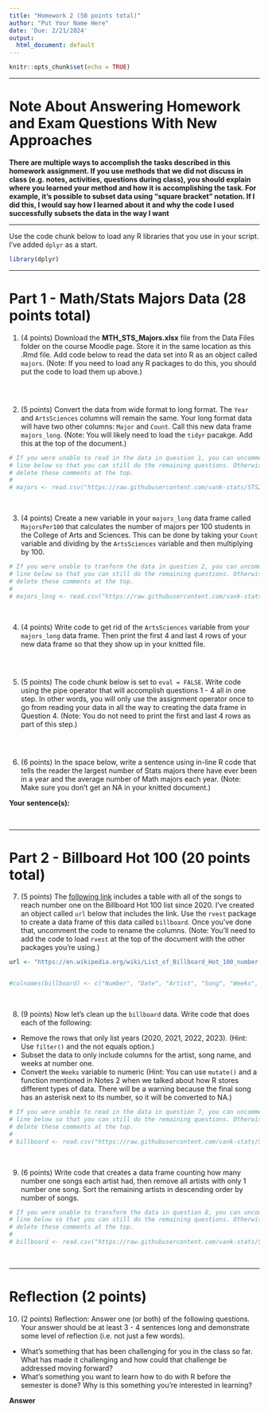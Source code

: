 ```yaml
---
title: "Homework 2 (50 points total)"
author: "Put Your Name Here"
date: 'Due: 2/21/2024'
output:
  html_document: default
---
```


```r
knitr::opts_chunk$set(echo = TRUE)
```

---

# Note About Answering Homework and Exam Questions With New Approaches

**There are multiple ways to accomplish the tasks described in this homework assignment. If you use methods that we did not discuss in class (e.g. notes, activities, questions during class), you should explain where you learned your method and how it is accomplishing the task. For example, it's possible to subset data using "square bracket" notation. If I did this, I would say how I learned about it and why the code I used successfully subsets the data in the way I want**

---

Use the code chunk below to load any R libraries that you use in your script. I've added `dplyr` as a start.

```r
library(dplyr)
```

---

# Part 1 - Math/Stats Majors Data (28 points total)

1. (4 points) Download the **MTH_STS_Majors.xlsx** file from the Data Files folder on the course Moodle page. Store it in the same location as this .Rmd file. Add code below to read the data set into R as an object called `majors`. (Note: If you need to load any R packages to do this, you should put the code to load them up above.)

```r

```

<br>


2. (5 points) Convert the data from wide format to long format. The `Year` and `ArtsSciences` columns will remain the same. Your long format data will have two other columns: `Major` and `Count`. Call this new data frame `majors_long`. (Note: You will likely need to load the `tidyr` pacakge. Add this at the top of the document.)

```r
# If you were unable to read in the data in question 1, you can uncomment the
# line below so that you can still do the remaining questions. Otherwise,
# delete these comments at the top.
# 
# majors <- read.csv("https://raw.githubusercontent.com/vank-stats/STS2300-Fall2023/main/data_hw2_q2.csv")


```

<br>


3. (4 points) Create a new variable in your `majors_long` data frame called `MajorsPer100` that calculates the number of majors per 100 students in the College of Arts and Sciences. This can be done by taking your `Count` variable and dividing by the `ArtsSciences` variable and then multiplying by 100.

```r
# If you were unable to tranform the data in question 2, you can uncomment the
# line below so that you can still do the remaining questions. Otherwise,
# delete these comments at the top.
# 
# majors_long <- read.csv("https://raw.githubusercontent.com/vank-stats/STS2300-Fall2023/main/data_hw2_q3.csv")


```

<br>


4. (4 points) Write code to get rid of the `ArtsSciences` variable from your `majors_long` data frame. Then print the first 4 and last 4 rows of your new data frame so that they show up in your knitted file.

```r

```

<br>


5. (5 points) The code chunk below is set to `eval = FALSE`. Write code using the pipe operator that will accomplish questions 1 - 4 all in one step. In other words, you will only use the assignment operator once to go from reading your data in all the way to creating the data frame in Question 4. (Note: You do not need to print the first and last 4 rows as part of this step.)

```r

```

<br>


6. (6 points) In the space below, write a sentence using in-line R code that tells the reader the largest number of Stats majors there have ever been in a year and the average number of Math majors each year. (Note: Make sure you don't get an NA in your knitted document.)

**Your sentence(s):**

<br>


---

# Part 2 - Billboard Hot 100 (20 points total)

7. (5 points) The [following link](https://en.wikipedia.org/wiki/List_of_Billboard_Hot_100_number-one_singles_of_the_2020s) includes a table with all of the songs to reach number one on the Billboard Hot 100 list since 2020. I've created an object called `url` below that includes the link. Use the `rvest` package to create a data frame of this data called `billboard`. Once you've done that, uncomment the code to rename the columns. (Note: You'll need to add the code to load `rvest` at the top of the document with the other packages you're using.)

```r
url <- "https://en.wikipedia.org/wiki/List_of_Billboard_Hot_100_number-one_singles_of_the_2020s"


#colnames(billboard) <- c("Number", "Date", "Artist", "Song", "Weeks", "References", "Empty")
```

<br>


8. (9 points) Now let's clean up the `billboard` data. Write code that does each of the following:

  - Remove the rows that only list years (2020, 2021, 2022, 2023). (Hint: Use `filter()` and the not equals option.)
  - Subset the data to only include columns for the artist, song name, and weeks at number one.
  - Convert the `Weeks` variable to numeric (Hint: You can use `mutate()` and a function mentioned in Notes 2 when we talked about how R stores different types of data. There will be a warning because the final song has an asterisk next to its number, so it will be converted to NA.)

```r
# If you were unable to read in the data in question 7, you can uncomment the
# line below so that you can still do the remaining questions. Otherwise,
# delete these comments at the top.
# 
# billboard <- read.csv("https://raw.githubusercontent.com/vank-stats/STS2300-Fall2023/main/data_hw2_q8.csv")


```

<br>


9. (6 points) Write code that creates a data frame counting how many number one songs each artist had, then remove all artists with only 1 number one song. Sort the remaining artists in descending order by number of songs.

```r
# If you were unable to transform the data in question 8, you can uncomment the
# line below so that you can still do the remaining questions. Otherwise,
# delete these comments at the top.
# 
# billboard <- read.csv("https://raw.githubusercontent.com/vank-stats/STS2300-Fall2023/main/data_hw2_q9.csv")


```

<br>

---

# Reflection (2 points)

10. (2 points) Reflection: Answer one (or both) of the following questions. Your answer should be at least 3 - 4 sentences long and demonstrate some level of reflection (i.e. not just a few words).

  - What's something that has been challenging for you in the class so far. What has made it challenging and how could that challenge be addressed moving forward?
  - What's something you want to learn how to do with R before the semester is done? Why is this something you're interested in learning?
  
**Answer**
